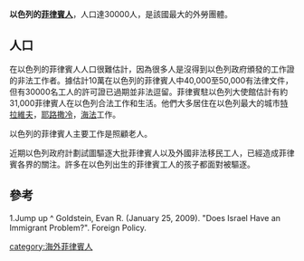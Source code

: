 {{更新|time=2021-02-02T03:11:11+00:00}}

'''以色列的[[菲律賓人|菲律賓人]]'''，人口達30000人，是該國最大的外勞團體。

==人口==
在以色列的菲律賓人人口很難估計，因為很多人是沒得到以色列政府頒發的工作證的非法工作者。據估計10萬在以色列的菲律賓人中40,000至50,000有法律文件，但有30000名工人的許可證已過期並非法逗留。菲律賓駐以色列大使館估計有約31,000菲律賓人在以色列合法工作和生活。他們大多居住在以色列最大的城市[[特拉維夫|特拉維夫]]，[[耶路撒冷|耶路撒冷]]，[[海法|海法]]工作。

以色列的菲律賓人主要工作是照顧老人。

近期以色列政府計劃試圖驅逐大批菲律賓人以及外國非法移民工人，已經造成菲律賓各界的關注。許多在以色列出生的菲律賓工人的孩子都面對被驅逐。
{{海外菲律賓人}}

==參考==
1.Jump up ^ Goldstein, Evan R. (January 25, 2009). "Does Israel Have an Immigrant Problem?". Foreign Policy.

[[category:海外菲律賓人|category:海外菲律賓人]]